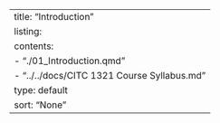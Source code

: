 ---
title: "Introduction"
listing:
  contents: 
    - "./01_Introduction.qmd"
    - "../../docs/CITC 1321 Course Syllabus.md"
  type: default
  sort: "None"
---